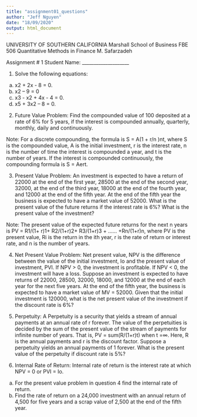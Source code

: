 ```yaml
---
title: "assignment01_questions"
author: "Jeff Nguyen"
date: "18/09/2020"
output: html_document
---
```



UNIVERSITY OF SOUTHERN CALIFORNIA
Marshall School of Business
FBE 506 Quantitative Methods in Finance
M. Safarzadeh

Assignment # 1					Student Name: ____________________

1. Solve the following equations:
a. x2 + 2x - 8 = 0. 
b. x2 – 9 = 0
c. x3 - x2 + 4x - 4 = 0.
d. x5 + 3x2 – 8 = 0.

2. Future Value Problem: Find the compounded value of 100 deposited at a rate of 6% for 5 years, if the interest is compounded annually, quarterly, monthly, daily and continuously.

Note: For a discrete compounding, the formula is S = A(1 + r/n )nt, where S is the compounded value, A is the initial investment, r is the interest rate, n is the number of time the interest is compounded a year, and t is the number of years. If the interest is compounded continuously, the compounding formula is S = Aert. 

3. Present Value Problem: An investment is expected to have a return of 22000 at the end of the first year, 28500 at the end of the second year, 32000, at the end of the third year, 18000 at the end of the fourth year, and 12000 at the end of the fifth year. At the end of the fifth year the business is expected to have a market value of 52000. What is the present value of the future returns if the interest rate is 6%? What is the present value of the investment?
 
Note: The present value of the expected future returns for the next n years is PV = R1/(1+ r)1+ R2/(1+r)2+ R3/(1+r)3 + ...... +Rn/(1+r)n, where PV is the present value, Ri is the return in the ith year, r is the rate of return or interest rate, and n is the number of years. 

4. Net Present Value Problem: Net present value, NPV is the difference between the value of the initial investment, Io and the present value of investment, PVI. If NPV > 0, the investment is profitable. If NPV < 0, the investment will have a loss. Suppose an investment is expected to have returns of 22000, 28500, 32000, 18000, and 12000 at the end of each year for the next five years. At the end of the fifth year, the business is expected to have a market value of MV = 52000. Given that the initial investment is 120000, what is the net present value of the investment if the discount rate is 6%?

5. Perpetuity: A Perpetuity is a security that yields a stream of annual payments at an annual rate of r forever. The value of the perpetuities is decided by the sum of the present value of the stream of payments for infinite number of years. That is, PV = sum(R/(1+r)t) when t =∞. Here, R is the annual payments and r is the discount factor. Suppose a perpetuity yields an annual payments of 1 forever. What is the present value of the perpetuity if discount rate is 5%?

6. Internal Rate of Return: Internal rate of return is the interest rate at which NPV = 0 or PVI = Io. 
a. For the present value problem in question 4 find the internal rate of return.
b. Find the rate of return on a 24,000 investment with an annual return of 4,500 for five years and a scrap value of 2,500 at the end of the fifth year.




